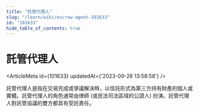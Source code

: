 ```yaml
---
title: "託管代理人"
slug: "/learn/wiki/escrow-agent-101633"
id: "101633"
hide_table_of_contents: true
---
```



# 託管代理人

<ArticleMeta id={101633} updatedAt={'2023-09-26 13:58:58'} />
<div className='border-solid border-b border-t-0 my-4 border-[var(--ifm-color-gray-300)]' />

託管代理人是指在交易完成或爭議解決時，以信託形式為第三方持有財產的個人或實體。託管代理人的角色通常由律師 (或民法司法區域的公證人) 扮演。託管代理人對託管協議的雙方都具有受託責任。

